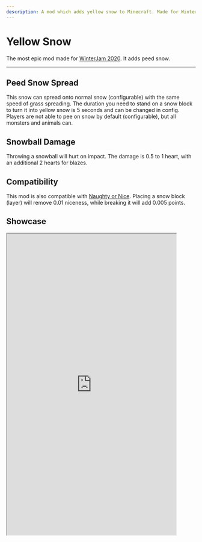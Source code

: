 ```yaml
---
description: A mod which adds yellow snow to Minecraft. Made for WinterJam.
---
```


# Yellow Snow


<ProjectHeader slug="yellow-snow" mcVersion="1.16" />

The most epic mod made for [WinterJam 2020](https://www.curseforge.com/minecraft/modpacks/mmds-winterjam-2020). It adds
peed snow.

---

## Peed Snow Spread

This snow can spread onto normal snow (configurable) with the same speed of grass spreading. The duration you need to
stand on a snow block to turn it into yellow snow is 5 seconds and can be changed in config. Players are not able to pee
on snow by default (configurable), but all monsters and animals can.

## Snowball Damage

Throwing a snowball will hurt on impact. The damage is 0.5 to 1 heart, with an additional 2 hearts for blazes.

## Compatibility

This mod is also compatible with [Naughty or Nice](https://www.curseforge.com/minecraft/mc-mods/naughty-or-nice).
Placing a snow block (layer) will remove 0.01 niceness, while breaking it will add 0.005 points.

## Showcase

<iframe
width="450"
height="801"
src="https://www.youtube.com/embed/dv5PyAPh-EQ"
allow="accelerometer; autoplay; clipboard-write; encrypted-media; gyroscope; picture-in-picture"
allowFullScreen></iframe>
